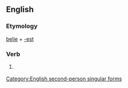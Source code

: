 ==English==

===Etymology===
[[belie]] + [[-est]]

===Verb===
{{infl|en|verb form}}

# {{archaic}} {{form of|Second-person singular simple present form|belie}}

[[Category:English second-person singular forms]]